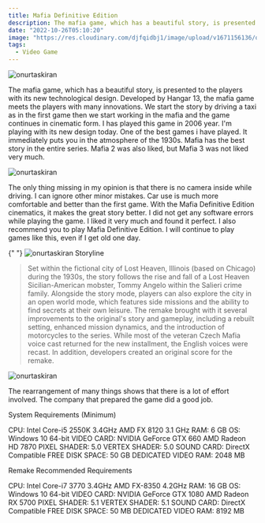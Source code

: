 ```yaml
---
title: Mafia Definitive Edition
description: The mafia game, which has a beautiful story, is presented to the players with its new technological design. Developed by Hangar 13, the mafia game meets the players with many innovations.
date: "2022-10-26T05:10:20"
image: "https://res.cloudinary.com/djfqidbj1/image/upload/v1671156136/onfnsmiy66jgo0f5jzqc.jpg"
tags:
  - Video Game
---
```


<img
  className="w-full rounded-xl"
  src="https://res.cloudinary.com/djfqidbj1/image/upload/v1671156136/onfnsmiy66jgo0f5jzqc.jpg"
  alt="onurtaskiran"
/>

The mafia game, which has a beautiful story, is presented to the players with its new technological design. Developed by Hangar 13, the mafia game meets the players with many innovations. We start the story by driving a taxi as in the first game then we start working in the mafia and the game continues in cinematic form. I has played this game in 2006 year. I'm playing with its new design today. One of the best games i have played. It immediately puts you in the atmosphere of the 1930s. Mafia has the best story in the entire series. Mafia 2 was also liked, but Mafia 3 was not liked very much.

<img
  className="w-3/12 mx-2 float-left mr-2"
  src="https://res.cloudinary.com/djfqidbj1/image/upload/v1704656240/caf1ayibhhmywdiesybu.jpg"
  alt="onurtaskiran"
/>

The only thing missing in my opinion is that there is no camera inside while driving. I can ignore other minor mistakes. Car use is much more comfortable and better than the first game. With the Mafia Definitive Edition cinematics, it makes the great story better. I did not get any software errors while playing the game. I liked it very much and found it perfect. I also recommend you to play Mafia Definitive Edition. I will continue to play games like this, even if I get old one day.

{" "}
<img
  className="w-3/12 mx-2 float-right"
  src="https://res.cloudinary.com/djfqidbj1/image/upload/v1704656239/e2agsdp1fhxk3xzukzdb.jpg"
  alt="onurtaskiran"
/>
Storyline

> Set within the fictional city of Lost Heaven, Illinois (based on Chicago) during the 1930s, the story follows the rise and fall of a Lost Heaven Sicilian-American mobster, Tommy Angelo within the Salieri crime family. Alongside the story mode, players can also explore the city in an open world mode, which features side missions and the ability to find secrets at their own leisure. The remake brought with it several improvements to the original's story and gameplay, including a rebuilt setting, enhanced mission dynamics, and the introduction of motorcycles to the series. While most of the veteran Czech Mafia voice cast returned for the new installment, the English voices were recast. In addition, developers created an original score for the remake.

<img
  className="w-full rounded-xl"
  src="https://res.cloudinary.com/djfqidbj1/image/upload/v1704656239/iqwmdnvmuyfneustmpkl.jpg"
  alt="onurtaskiran"
/>

The rearrangement of many things shows that there is a lot of effort involved. The company that prepared the game did a good job.

System Requirements (Minimum)

CPU: Intel Core-i5 2550K 3.4GHz AMD FX 8120 3.1 GHz
RAM: 6 GB
OS: Windows 10 64-bit
VIDEO CARD: NVIDIA GeForce GTX 660 AMD Radeon HD 7870
PIXEL SHADER: 5.0
VERTEX SHADER: 5.0
SOUND CARD: DirectX Compatible
FREE DISK SPACE: 50 GB
DEDICATED VIDEO RAM: 2048 MB

Remake Recommended Requirements

CPU: Intel Core-i7 3770 3.4GHz AMD FX-8350 4.2GHz
RAM: 16 GB
OS: Windows 10 64-bit
VIDEO CARD: NVIDIA GeForce GTX 1080 AMD Radeon RX 5700
PIXEL SHADER: 5.1
VERTEX SHADER: 5.1
SOUND CARD: DirectX Compatible
FREE DISK SPACE: 50 MB
DEDICATED VIDEO RAM: 8192 MB
